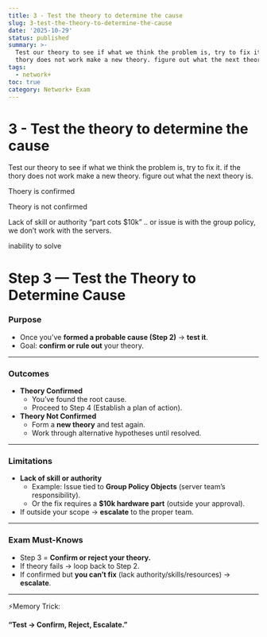 ```yaml
---
title: 3 - Test the theory to determine the cause
slug: 3-test-the-theory-to-determine-the-cause
date: '2025-10-29'
status: published
summary: >-
  Test our theory to see if what we think the problem is, try to fix it. if the
  thory does not work make a new theory. figure out what the next theory is.
tags:
  - network+
toc: true
category: Network+ Exam
---
```


# 3 - Test the theory to determine the cause

Test our theory to see if what we think the problem is, try to fix it. if the thory does not work make a new theory. figure out what the next theory is. 

Thoery is confirmed 

Theory is not confirmed 

Lack of skill or authority “part cots $10k” .. or issue is with the group policy, we don’t work with the servers. 

inability to solve

# Step 3 — Test the Theory to Determine Cause

### Purpose

- Once you’ve **formed a probable cause (Step 2)** → **test it**.
- Goal: **confirm or rule out** your theory.

---

### Outcomes

- **Theory Confirmed**
    - You’ve found the root cause.
    - Proceed to Step 4 (Establish a plan of action).
- **Theory Not Confirmed**
    - Form a **new theory** and test again.
    - Work through alternative hypotheses until resolved.

---

### Limitations

- **Lack of skill or authority**
    - Example: Issue tied to **Group Policy Objects** (server team’s responsibility).
    - Or the fix requires a **$10k hardware part** (outside your approval).
- If outside your scope → **escalate** to the proper team.

---

### Exam Must-Knows

- Step 3 = **Confirm or reject your theory.**
- If theory fails → loop back to Step 2.
- If confirmed but **you can’t fix** (lack authority/skills/resources) → **escalate**.

---

⚡Memory Trick:

**“Test → Confirm, Reject, Escalate.”**
